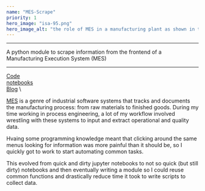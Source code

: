 ```yaml
---
name: "MES-Scrape"
priority: 1
hero_image: "isa-95.png"
hero_image_alt: "the role of MES in a manufacturing plant as shown in the ISA-95 model"
---
```


---

A python module to scrape information from the frontend of a Manufacturing Execution System (MES)

---

[Code](https://github.com/ismailmo1/domino_mes_ismail) \
[notebooks](https://github.com/ismailmo1/domino_mes_ismail) \
[Blog](https://blog.ismailmo.com/mes-scrape) \

[MES](https://en.wikipedia.org/wiki/Manufacturing_execution_system) is a genre of industrial software systems that tracks and documents the manufacturing process: from raw materials to finished goods.
During my time working in process engineering, a lot of my workflow involved wrestling with these systems to input and extract operational and quality data.

Hvaing some programming knowledge meant that clicking around the same menus looking for information was more painful than it should be, so I quickly got to work to start automating common tasks.

This evolved from quick and dirty jupyter notebooks to not so quick (but still dirty) notebooks and then eventually writing a module so I could reuse common functions and drastically reduce time it took to write scripts to collect data.
